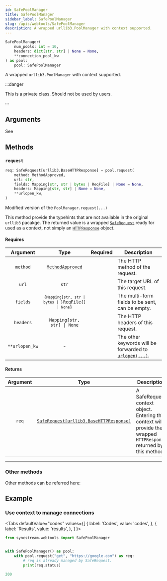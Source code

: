 ```yaml
---
id: SafePoolManager
title: SafePoolManager
sidebar_label: SafePoolManager
slug: /apis/webtools/SafePoolManager
description: A wrapped urllib3.PoolManager with context supported.
---
```





<APITopBar
  type="class"
  isPrivate={true}
  isContext={true}
  source="webtools.SafePoolManager"
/>

```python
SafePoolManager(
    num_pools: int = 10,
    headers: dict[str, str] | None = None,
    **connection_pool_kw
) as pool:
    pool: SafePoolManager
```

A wrapped `urllib3.PoolManager` with context supported.

:::danger

This is a private class. Should not be used by users.

:::

## Arguments

See

<IconLink href="https://urllib3.readthedocs.io/en/stable/reference/urllib3.poolmanager.html" />

## Methods

### <IconObjType type="method"/> `request`

```python
req: SafeRequest[urllib3.BaseHTTPResponse] = pool.request(
    method: MethodApproved,
    url: str,
    fields: Mapping[str, str | bytes | ReqFile] | None = None,
    headers: Mapping[str, str] | None = None,
    **urlopen_kw,
)
```

Modified version of the `PoolManager.request(...)`

This method provide the typehints that are not available in the original
`urllib3` pacakge. The returned value is a wrapped [`SafeRequest`](./SafeRequest.mdx)
ready for used as a context, not simply an [`HTTPResponse`<IconExternalLink/>][link-httpresponse] object.

#### Requires

|    Argument    |                                        Type                                         |             Required              | <center>Description</center>                                                               |
| :------------: | :---------------------------------------------------------------------------------: | :-------------------------------: | :----------------------------------------------------------------------------------------- |
|    `method`    |                      [`MethodApproved`](./MethodApproved.mdx)                       | <InlineIcon icon={vsiCheckIcon}/> | The HTTP method of the request.                                                            |
|     `url`      |                                        `str`                                        | <InlineIcon icon={vsiCheckIcon}/> | The target URL of this request.                                                            |
|    `fields`    | <code>{`Mapping[str, str \| bytes \| `}[ReqFile](./ReqFile.mdx){`] \| None`}</code> |                                   | The multi-form fields to be sent, can be empty.                                            |
|   `headers`    |                             `Mapping[str, str] \| None`                             |                                   | The HTTP headers of this request.                                                          |
| `**urlopen_kw` |                                          -                                          |                                   | The other keywords will be forwarded to [`urlopen(...)`<IconExternalLink/>][link-urlopen]. |

#### Returns

| Argument |                             Type                             | <center>Description</center>                                                                                         |
| :------: | :----------------------------------------------------------: | :------------------------------------------------------------------------------------------------------------------- |
|  `req`   | [`SafeRequest[urllib3.BaseHTTPResponse]`](./SafeRequest.mdx) | A SafeRequest context object. Entering this context will provide the wrapped `HTTPResponse` returned by this method. |

---

### <IconObjType type="method"/> Other methods

Other methods can be referred here:

<IconLink href="https://urllib3.readthedocs.io/en/stable/reference/urllib3.poolmanager.html" />

## Example

### <IconObjType type="term"/> Use context to manage connections

<Tabs
  defaultValue="codes"
  values={[
    { label: 'Codes', value: 'codes', },
    { label: 'Results', value: 'results', },
  ]
}>

<TabItem value="codes">

```python showLineNumbers title="use_pool_context.py"
from syncstream.webtools import SafePoolManager


with SafePoolManager() as pool:
    with pool.request("get", "https://google.com") as req:
        # req is already managed by SafeRequest.
        print(req.status)
```

</TabItem>

<TabItem value="results">

```python
200
```

</TabItem>
</Tabs>

[link-httpresponse]: https://urllib3.readthedocs.io/en/stable/reference/urllib3.response.html#urllib3.response.HTTPResponse
[link-urlopen]: https://urllib3.readthedocs.io/en/stable/reference/urllib3.connectionpool.html#urllib3.HTTPConnectionPool.urlopen

